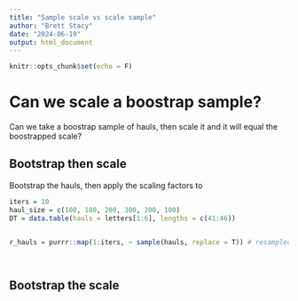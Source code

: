 ```yaml
---
title: "Sample scale vs scale sample"
author: "Brett Stacy"
date: "2024-06-19"
output: html_document
---
```


```r
knitr::opts_chunk$set(echo = F)
```


# Can we scale a boostrap sample?


Can we take a boostrap sample of hauls, then scale it and it will equal the boostrapped scale?



## Bootstrap then scale


Bootstrap the hauls, then apply the scaling factors to 

```r
iters = 10
haul_size = c(100, 100, 200, 300, 200, 100)
DT = data.table(hauls = letters[1:6], lengths = c(41:46))


r_hauls = purrr::map(1:iters, ~ sample(hauls, replace = T)) # resampled hauls




```




## Bootstrap the scale





